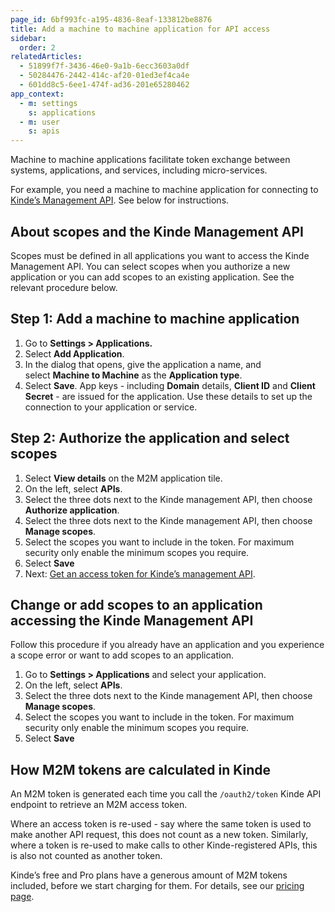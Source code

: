 ```yaml
---
page_id: 6bf993fc-a195-4836-8eaf-133812be8876
title: Add a machine to machine application for API access
sidebar:
  order: 2
relatedArticles:
  - 51899f7f-3436-46e0-9a1b-6ecc3603a0df
  - 50284476-2442-414c-af20-01ed3ef4ca4e
  - 601dd8c5-6ee1-474f-ad36-201e65280462
app_context:
  - m: settings
    s: applications
  - m: user
    s: apis
---
```


Machine to machine applications facilitate token exchange between systems, applications, and services, including micro-services.

For example, you need a machine to machine application for connecting to [Kinde’s Management API](https://kinde.com/api/docs/#kinde-management-api). See below for instructions.

## About scopes and the Kinde Management API

Scopes must be defined in all applications you want to access the Kinde Management API. You can select scopes when you authorize a new application or you can add scopes to an existing application. See the relevant procedure below.

## Step 1: Add a machine to machine application

1. Go to **Settings > Applications.**
2. Select **Add Application**.
3. In the dialog that opens, give the application a name, and select **Machine to Machine** as the **Application type**.
4. Select **Save**. App keys - including **Domain** details, **Client ID** and **Client Secret** - are issued for the application. Use these details to set up the connection to your application or service.

## Step 2: Authorize the application and select scopes

1. Select **View details** on the M2M application tile. 
2. On the left, select **APIs**.
3. Select the three dots next to the Kinde management API, then choose **Authorize application**.
4. Select the three dots next to the Kinde management API, then choose **Manage scopes**. 
5. Select the scopes you want to include in the token. For maximum security only enable the minimum scopes you require. 
6. Select **Save**
7. Next: [Get an access token for Kinde’s management API](/developer-tools/kinde-api/get-access-token-for-connecting-securely-to-kindes-api/).

## Change or add scopes to an application accessing the Kinde Management API

Follow this procedure if you already have an application and you experience a scope error or want to add scopes to an application.

1. Go to **Settings > Applications** and select your application.
2. On the left, select **APIs**.
3. Select the three dots next to the Kinde management API, then choose **Manage scopes**. 
4. Select the scopes you want to include in the token. For maximum security only enable the minimum scopes you require. 
5. Select **Save**

## How M2M tokens are calculated in Kinde

An M2M token is generated each time you call the `/oauth2/token` Kinde API endpoint to retrieve an M2M access token.

Where an access token is re-used - say where the same token is used to make another API request, this does not count as a new token. Similarly, where a token is re-used to make calls to other Kinde-registered APIs, this is also not counted as another token.

Kinde’s free and Pro plans have a generous amount of M2M tokens included, before we start charging for them. For details, see our [pricing page](https://kinde.com/pricing/).
